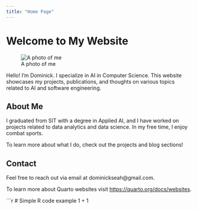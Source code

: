 ```yaml
---
title: "Home Page"
---
```


# Welcome to My Website

![A photo of me](/Users/dominick/Downloads/StudentID.jpeg)

Hello! I'm Dominick. I specialize in AI in Computer Science. This website showcases my projects, publications, and thoughts on various topics related to AI and software engineering.

## About Me

I graduated from SIT with a degree in Applied AI, and I have worked on projects related to data analytics and data science. In my free time, I enjoy combat sports.

To learn more about what I do, check out the projects and blog sections!

## Contact

Feel free to reach out via email at dominickseah@gmail.com.

To learn more about Quarto websites visit <https://quarto.org/docs/websites>.

```r
# Simple R code example
1 + 1
